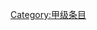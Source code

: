 {{catmore1|[[WikiProject:人權|WikiProject:人權]]}}
{{Articles by Quality|topic=人权|project=人權|format=toc}}
{{Wikipedia category}}
{{empty category}}

[[Category:甲级条目|Category:甲级条目]]